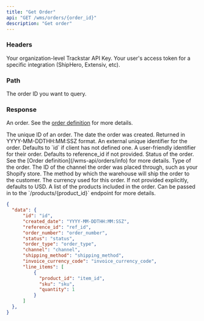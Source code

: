```yaml
---
title: "Get Order"
api: "GET /wms/orders/{order_id}"
description: "Get order"
---
```


### Headers

<ParamField header="x-trackstar-api-key" type="string" required>
  Your organization-level Trackstar API Key.
</ParamField>

<ParamField header="x-trackstar-access-token" type="string" required>
  Your user's access token for a specific integration (ShipHero, Extensiv, etc).
</ParamField>

### Path

<ParamField path="order_id" type="string" required>
  The order ID you want to query.
</ParamField>

### Response

<ResponseField name="data" type="object">

An order. See the [order definition](/wms-api/orders/info) for more details.

<Expandable title="Order">

<ResponseField name="id" type="string">
  The unique ID of an order.
</ResponseField>

<ResponseField name="created_date" type="string">
The date the order was created. Returned in YYYY-MM-DDTHH:MM:SSZ format.
</ResponseField>

<ResponseField name="reference_id" type="string">
An external unique identifier for the order. Defaults to `id` if client has not defined one.
</ResponseField>

<ResponseField name="order_number" type="string">
A user-friendly identifier for their order. Defaults to reference_id if not provided.
</ResponseField>

<ResponseField name="status" type="string">
Status of the order. See the [Order definition](/wms-api/orders/info) for more details.
</ResponseField>

<ResponseField name="order_type" type="string or null">
Type of the order.
</ResponseField>

<ResponseField name="channel" type="string or null">
The ID of the channel the order was placed through, such as your Shopify store.
</ResponseField>

<ResponseField name="shipping_method" type="string or null">
The method by which the warehouse will ship the order to the customer.
</ResponseField>

<ResponseField name="invoice_currency_code" type="string">
The currency used for this order. If not provided explicitly, defaults to USD.
</ResponseField>

<ResponseField name="line_items" type="list of line items">
A list of the products included in the order.
<Expandable title="Line Item" defaultOpen="true">

<ResponseField name="product_id" type="string">
Can be passed in to the `/products/{product_id}` endpoint for more details.
</ResponseField>

<ResponseField name="sku" type="string or null">
</ResponseField>

<ResponseField name="quantity" type="integer">
</ResponseField>

</Expandable>
</ResponseField>

</Expandable>

</ResponseField>


<ResponseExample>

```json Response
{
  "data": {
      "id": "id",
      "created_date": "YYYY-MM-DDTHH:MM:SSZ",
      "reference_id": "ref_id",
      "order_number": "order_number",
      "status": "status",
      "order_type": "order_type",
      "channel": "channel",
      "shipping_method": "shipping_method",
      "invoice_currency_code": "invoice_currency_code",
      "line_items": [
          {
            "product_id": "item_id",
            "sku": "sku",
            "quantity": 1
          }
      ]
  },
}
```

</ResponseExample>
